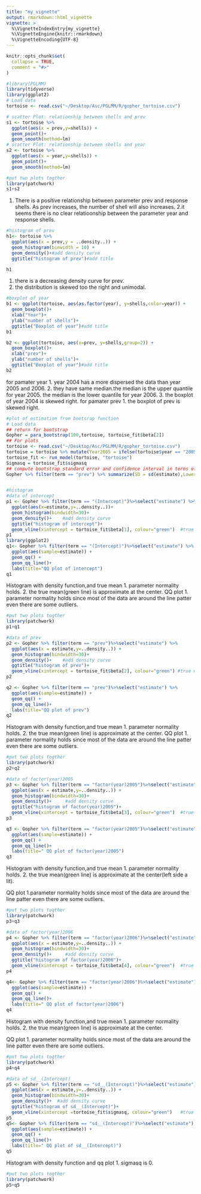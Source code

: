 ```yaml
---
title: "my_vignette"
output: rmarkdown::html_vignette
vignette: >
  %\VignetteIndexEntry{my_vignette}
  %\VignetteEngine{knitr::rmarkdown}
  %\VignetteEncoding{UTF-8}
---
```


```r
knitr::opts_chunk$set(
  collapse = TRUE,
  comment = "#>"
)
```


```r
#library(PGLMM)
library(tidyverse)
library(ggplot2)
# Load data
tortoise <- read.csv("~/Desktop/Asc/PGLMM/R/gopher_tortoise.csv")

# scatter Plot: relationship between shells and prev
s1 <- tortoise %>%
  ggplot(aes(x = prev,y=shells)) +
  geom_point()+
  geom_smooth(method=lm)
# scatter Plot: relationship between shells and year
s2 <- tortoise %>%
  ggplot(aes(x = year,y=shells)) +
  geom_point()+
  geom_smooth(method=lm)

```

```r
#put two plots togther
library(patchwork)
s1+s2
```
1. There is a positive relationship between parameter prev and response shells. As prev increases, the number of shell will also increases. 
2.it seems there is no clear relatioonship between the parameter year and response shells.


```r
#histogram of prev
h1<- tortoise %>%
  ggplot(aes(x = prev,y = ..density..)) +
  geom_histogram(binwidth = 10) + 
  geom_density()+#add density curve
  ggtitle("histogram of prev")#add title

h1
```
1. there is a decreasing density curve for prev.
2. the distribution is skewed too the right and unimodal. 

```r
#boxplot of year
b1 <- ggplot(tortoise, aes(as.factor(year), y=shells,color=year)) + 
  geom_boxplot()+
  xlab("Year")+
  ylab("number of shells")+
  ggtitle("Boxplot of year")#add title
b1

b2 <- ggplot(tortoise, aes(x=prev, y=shells,group=2)) + 
  geom_boxplot()+
  xlab("prev")+
  ylab("number of shells")+
  ggtitle("Boxplot of year")#add title
b2
```
for pamater year
1. year 2004 has a more dispersed the data than year 2005 and 2006.
2. they have same median.the median is the upper quantile for year 2005. the median is the lower quantile for year 2006.
3. the boxplot of year 2004 is skewed right. 
for pamater prev
1. the boxplot of prev is skewed right. 



```r
#plot of estimation from bootsrap function
# Load data
## return for bootstrap
Gopher = para_bootstrap(100,tortoise, tortoise_fit$beta[2])
## For plots
tortoise <- read.csv("~/Desktop/Asc/PGLMM/R/gopher_tortoise.csv")
tortoise = tortoise %>% mutate(Year2005 = ifelse(tortoise$year == "2005",1,0), Year2006 = ifelse(tortoise$year=="2006", 1,0))
tortoise_fit <- run_model(tortoise, "tortoise")
Sigmasq = tortoise_fit$sigmasq
## compute bootstrap standard error and confidence interval in terms of prev
Gopher %>% filter(term == "prev") %>% summarize(SD = sd(estimate),Lower95 = quantile(estimate, .025),Upper95 = quantile(estimate,.975))


#histogram 
#data of intercept
p1 <- Gopher %>% filter(term == "(Intercept)")%>%select("estimate") %>%
  ggplot(aes(x=estimate,y=..density..))+ 
  geom_histogram(bindwidth=30)+
  geom_density()+    #add density curve
  ggtitle("histogram of intercept")+
  geom_vline(xintercept = tortoise_fit$beta[1], colour="green")  #true mean
p1
library(ggplot2)
q1<- Gopher %>% filter(term == "(Intercept)")%>%select("estimate") %>%
  ggplot(aes(sample=estimate)) +
  geom_qq() +
  geom_qq_line()+
  labs(title="QQ plot of intercept")
q1
```
Histogram with density function,and true mean 
1. parameter normality holds.
2. the true mean(green line) is approximate at the center.
QQ plot
1. parameter normality holds since most of the data are around the line patter even there are some outliers.
```r
#put two plots togther
library(patchwork)
p1+q1
```


```r
#data of prev
p2 <- Gopher %>% filter(term == "prev")%>%select("estimate") %>%
  ggplot(aes(x = estimate,y=..density..)) +
  geom_histogram(bindwidth=30)+
  geom_density()+    #add density curve
  ggtitle("histogram of prev")+
  geom_vline(xintercept = tortoise_fit$beta[2], colour="green") #true mean
p2

q2 <- Gopher %>% filter(term == "prev")%>%select("estimate") %>%
  ggplot(aes(sample=estimate)) +
  geom_qq() +
  geom_qq_line()+
  labs(title="QQ plot of prev")
q2
```
Histogram with density function,and true mean 
1. parameter normality holds.
2. the true mean(green line) is approximate at the center.
QQ plot
1. parameter normality holds since most of the data are around the line patter even there are some outliers.

```r
#put two plots togther
library(patchwork)
p2+q2
```

```r
#data of factor(year)2005
p3 <- Gopher %>% filter(term == "factor(year)2005")%>%select("estimate") %>%
  ggplot(aes(x = estimate,y=..density..)) +
  geom_histogram(bindwidth=30)+
  geom_density()+     #add density curve
  ggtitle("histogram of factor(year)2005")+
  geom_vline(xintercept = tortoise_fit$beta[3], colour="green")  #true mean
p3

q3 <- Gopher %>% filter(term == "factor(year)2005")%>%select("estimate") %>%
  ggplot(aes(sample=estimate)) +
  geom_qq() +
  geom_qq_line()+
  labs(title=" QQ plot of factor(year)2005")
q3
```
Histogram with density function,and true mean 
1. parameter normality holds.
2. the true mean(green line) is approximate at the center(left side a lit).

QQ plot
1.parameter normality holds since most of the data are around the line patter even there are some outliers.

```r
#put two plots togther
library(patchwork)
p3+q3
```


```r
#data of factor(year)2006
p4 <- Gopher %>% filter(term == "factor(year)2006")%>%select("estimate") %>%
  ggplot(aes(x = estimate,y=..density..)) +
  geom_histogram(bindwidth=30)+
  geom_density()+     #add density curve
  ggtitle("histogram of factor(year)2006")+
  geom_vline(xintercept = tortoise_fit$beta[4], colour="green")  #true mean
p4

q4<- Gopher %>% filter(term == "factor(year)2006")%>%select("estimate") %>%
  ggplot(aes(sample=estimate)) +
  geom_qq() +
  geom_qq_line()+
  labs(title=" QQ plot of factor(year)2006")
q4
```
Histogram with density function,and true mean 
1. parameter normality holds.
2. the true mean(green line) is approximate at the center.

QQ plot
1. parameter normality holds since most of the data are around the line patter even there are some outliers.

```r
#put two plots togther
library(patchwork)
p4+q4
```



```r
#data of sd__(Intercept)
p5 <- Gopher %>% filter(term == "sd__(Intercept)")%>%select("estimate") %>%
  ggplot(aes(x = estimate,y=..density..)) +
  geom_histogram(bindwidth=30)+
  geom_density()+  #add density curve
  ggtitle("histogram of sd__(Intercept)")+
  geom_vline(xintercept =tortoise_fit$sigmasq, colour="green")   #true mean
p5
q5<- Gopher %>% filter(term == "sd__(Intercept)")%>%select("estimate") %>%
  ggplot(aes(sample=estimate)) +
  geom_qq() +
  geom_qq_line()+
  labs(title=" QQ plot of sd__(Intercept)")
q5
```
Histogram with density function and qq plot
1. sigmasq is 0. 

```r
#put two plots togther
library(patchwork)
p5+q5
```







